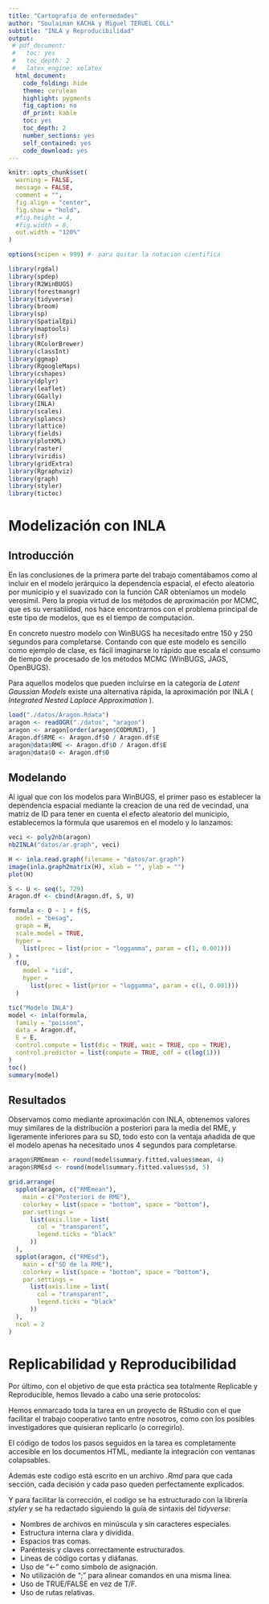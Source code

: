```yaml
---
title: "Cartografia de enfermedades"
author: "Soulaiman KACHA y Miguel TERUEL COLL"
subtitle: "INLA y Reproducibilidad"
output:
 # pdf_document: 
 #   toc: yes
 #   toc_depth: 2
 #   latex_engine: xelatex
  html_document:
    code_folding: hide
    theme: cerulean
    highlight: pygments
    fig_caption: no
    df_print: kable
    toc: yes
    toc_depth: 2
    number_sections: yes
    self_contained: yes
    code_download: yes
---
```


```r
knitr::opts_chunk$set(
  warning = FALSE,
  message = FALSE,
  comment = "",
  fig.align = "center",
  fig.show = "hold",
  #fig.height = 4,
  #fig.width = 8,
  out.width = "120%"
)
```

```r
options(scipen = 999) #- para quitar la notacion cientifica
```


```r
library(rgdal)
library(spdep)
library(R2WinBUGS)
library(forestmangr)
library(tidyverse)
library(broom)
library(sp)
library(SpatialEpi)
library(maptools)
library(sf)
library(RColorBrewer)
library(classInt)
library(ggmap)
library(RgoogleMaps)
library(cshapes)
library(dplyr)
library(leaflet)
library(GGally)
library(INLA)
library(scales)
library(splancs)
library(lattice)
library(fields)
library(plotKML)
library(raster)
library(viridis)
library(gridExtra)
library(Rgraphviz)
library(graph)
library(styler)
library(tictoc)
```



\newpage 


# Modelización con INLA

## Introducción

En las conclusiones de la primera parte del trabajo comentábamos como al incluir en el modelo jerárquico la dependencia espacial, el efecto aleatorio por municipio y el suavizado con la función CAR obteníamos un modelo verosímil. Pero la propia virtud de los métodos de aproximación por MCMC, que es su versatilidad, nos hace encontrarnos con el problema principal de este tipo de modelos, que es el tiempo de computación.

En concreto nuestro modelo con WinBUGS ha necesitado entre 150 y 250 segundos para completarse. Contando con que este modelo es sencillo como ejemplo de clase, es fácil imaginarse lo rápido que escala el consumo de tiempo de procesado de los métodos MCMC (WinBUGS, JAGS, OpenBUGS).

Para aquellos modelos que pueden incluirse en la categoría de _Latent Gaussian Models_ existe una alternativa rápida, la aproximación por INLA ( _Integrated Nested Laplace Approximation_ ).


```r
load("./datos/Aragon.Rdata")
aragon <- readOGR("./datos", "aragon")
aragon <- aragon[order(aragon$CODMUNI), ]
Aragon.df$RME <- Aragon.df$O / Aragon.df$E
aragon@data$RME <- Aragon.df$O / Aragon.df$E
aragon@data$O <- Aragon.df$O
```


## Modelando

Al igual que con los modelos para WinBUGS, el primer paso es establecer la dependencia espacial mediante la creacion de una red de vecindad, una matriz de ID para tener en cuenta el efecto aleatorio del municipio, establecemos la fórmula que usaremos en el modelo y lo lanzamos:

```r
veci <- poly2nb(aragon)
nb2INLA("datos/ar.graph", veci)

H <- inla.read.graph(filename = "datos/ar.graph")
image(inla.graph2matrix(H), xlab = "", ylab = "")
plot(H)


```

```r
S <- U <- seq(1, 729)
Aragon.df <- cbind(Aragon.df, S, U)

formula <- O ~ 1 + f(S,
  model = "besag",
  graph = H,
  scale.model = TRUE,
  hyper =
    list(prec = list(prior = "loggamma", param = c(1, 0.001)))
) +
  f(U,
    model = "iid",
    hyper =
      list(prec = list(prior = "loggamma", param = c(1, 0.001)))
  )

tic("Modelo INLA")
model <- inla(formula,
  family = "poisson",
  data = Aragon.df,
  E = E,
  control.compute = list(dic = TRUE, waic = TRUE, cpo = TRUE),
  control.predictor = list(compute = TRUE, cdf = c(log(1)))
)
toc()
summary(model)
```


## Resultados

Observamos como mediante aproximación con INLA, obtenemos valores muy similares de la distribución a posteriori para la media del RME, y ligeramente inferiores para su SD, todo esto con la ventaja añadida de que el modelo apenas ha necesitado unos 4 segundos para completarse.

```r
aragon$RMEmean <- round(model$summary.fitted.values$mean, 4)
aragon$RMEsd <- round(model$summary.fitted.values$sd, 5)

grid.arrange(
  spplot(aragon, c("RMEmean"),
    main = c("Posteriori de RME"),
    colorkey = list(space = "bottom", space = "bottom"),
    par.settings =
      list(axis.line = list(
        col = "transparent",
        legend.ticks = "black"
      ))
  ),
  spplot(aragon, c("RMEsd"),
    main = c("SD de la RME"),
    colorkey = list(space = "bottom", space = "bottom"),
    par.settings =
      list(axis.line = list(
        col = "transparent",
        legend.ticks = "black"
      ))
  ),
  ncol = 2
)
```


# Replicabilidad y Reproducibilidad

Por último, con el objetivo de que esta práctica sea totalmente Replicable y Reproducible, hemos llevado a cabo una serie protocolos:

Hemos enmarcado toda la tarea en un proyecto de RStudio con el que facilitar el trabajo cooperativo tanto entre nosotros, como con los posibles investigadores que quisieran replicarlo (o corregirlo).

El código de todos los pasos seguidos en la tarea es completamente accesible en los documentos HTML, mediante la integración con ventanas colapsables.

Además este codigo está escrito en un archivo _.Rmd_ para que cada sección, cada decisión y cada paso queden perfectamente explicados.

Y para facilitar la corrección, el codigo se ha estructurado con la librería _styler_ y se ha redactado siguiendo la guía de sintaxis del _tidyverse_:

* Nombres de archivos en minúscula y sin caracteres especiales.
* Estructura interna clara y dividida.
* Espacios tras comas.
* Paréntesis y claves correctamente estructurados.
* Lineas de código cortas y diáfanas.
* Uso de "<-" como símbolo de asignación.
* No utilización de ";" para alinear comandos en una misma linea.
* Uso de TRUE/FALSE en vez de T/F.
* Uso de rutas relativas.




<div style="margin-bottom:400px;">
</div>
